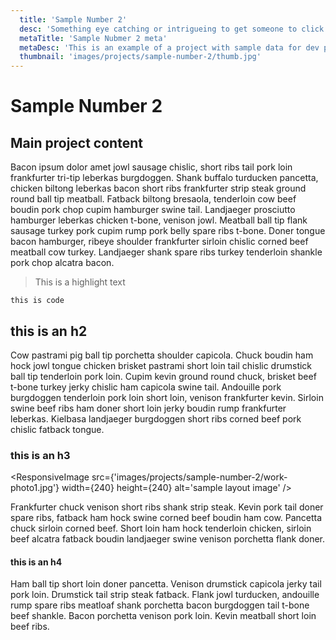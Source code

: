 ```yaml
---
  title: 'Sample Number 2'
  desc: 'Something eye catching or intrigueing to get someone to click into the project details.'
  metaTitle: 'Sample Nubmer 2 meta'
  metaDesc: 'This is an example of a project with sample data for dev purposes'
  thumbnail: 'images/projects/sample-number-2/thumb.jpg'
---
```



<Head>
  <title>Sample Number 2 - Christy Presler</title>
  <meta name='description' content='This is an example of a project with sample data for dev purposes' />
</Head>

# Sample Number 2

## Main project content

Bacon ipsum dolor amet jowl sausage chislic, short ribs tail pork loin frankfurter tri-tip leberkas burgdoggen. Shank buffalo turducken pancetta, chicken biltong leberkas bacon short ribs frankfurter strip steak ground round ball tip meatball. Fatback biltong bresaola, tenderloin cow beef boudin pork chop cupim hamburger swine tail. Landjaeger prosciutto hamburger leberkas chicken t-bone, venison jowl. Meatball ball tip flank sausage turkey pork cupim rump pork belly spare ribs t-bone. Doner tongue bacon hamburger, ribeye shoulder frankfurter sirloin chislic corned beef meatball cow turkey. Landjaeger shank spare ribs turkey tenderloin shankle pork chop alcatra bacon.

> This is a highlight text

`this is code`

## this is an h2

Cow pastrami pig ball tip porchetta shoulder capicola. Chuck boudin ham hock jowl tongue chicken brisket pastrami short loin tail chislic drumstick ball tip tenderloin pork loin. Cupim kevin ground round chuck, brisket beef t-bone turkey jerky chislic ham capicola swine tail. Andouille pork burgdoggen tenderloin pork loin short loin, venison frankfurter kevin. Sirloin swine beef ribs ham doner short loin jerky boudin rump frankfurter leberkas. Kielbasa landjaeger burgdoggen short ribs corned beef pork chislic fatback tongue.

### this is an h3

<ResponsiveImage src={'images/projects/sample-number-2/work-photo1.jpg'} width={240} height={240} alt='sample layout image' />

Frankfurter chuck venison short ribs shank strip steak. Kevin pork tail doner spare ribs, fatback ham hock swine corned beef boudin ham cow. Pancetta chuck sirloin corned beef. Short loin ham hock tenderloin chicken, sirloin beef alcatra fatback boudin landjaeger swine venison porchetta flank doner.

#### this is an h4

Ham ball tip short loin doner pancetta. Venison drumstick capicola jerky tail pork loin. Drumstick tail strip steak fatback. Flank jowl turducken, andouille rump spare ribs meatloaf shank porchetta bacon burgdoggen tail t-bone beef shankle. Bacon porchetta venison pork loin. Kevin meatball short loin beef ribs.

